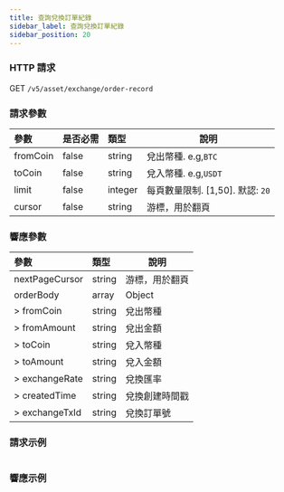 ```yaml
---
title: 查詢兌換訂單紀錄
sidebar_label: 查詢兌換訂單紀錄
sidebar_position: 20
---
```


### HTTP 請求
GET `/v5/asset/exchange/order-record`

### 請求參數
| 參數 | 是否必需 | 類型 | 說明|
|:----- |:-------|:-----|------ |
|fromCoin |false |string |兌出幣種. e.g,`BTC` |
|toCoin |false |string |兌入幣種. e.g,`USDT` |
|limit |false |integer |每頁數量限制. [1,50]. 默認: `20`|
|cursor |false |string |游標，用於翻頁|

### 響應參數
| 參數 | 類型 | 說明|
|:----- |:-----|----- |
|nextPageCursor |string|游標，用於翻頁 |
|orderBody |array |Object |
|> fromCoin |string |兌出幣種 |
|> fromAmount |string |兌出金額|
|> toCoin |string |兌入幣種|
|> toAmount |string |兌入金額|
|> exchangeRate |string |兌換匯率 |
|> createdTime |string |兌換創建時間戳 |
|> exchangeTxId |string |兌換訂單號 |

### 請求示例

```http
```

### 響應示例

```json

```